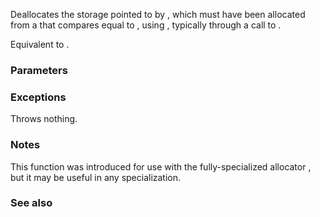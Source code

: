 {{cpp/memory/polymorphic_allocator/title|deallocate_bytes}}
{{cpp/memory/polymorphic_allocator/navbar}}

{{ddcl|since=c++20|1= 
void deallocate_bytes( void* p,
                       std::size_t nbytes,
                       std::size_t alignment = alignof(std::max_align_t) );
}}

Deallocates the storage pointed to by {{c|p}}, which must have been allocated from a {{lc|std::pmr::memory_resource}} {{c|x}} that compares equal to {{c|*resource()}}, using {{c|x.allocate(nbytes, alignment)}}, typically through a call to {{c|allocate_bytes(nbytes, alignment)}}.

Equivalent to {{c|resource()-&gt;deallocate(p, nbytes, alignment);}}.

===Parameters===
{{par begin}}
{{par|p|pointer to memory to deallocate}}
{{par|nbytes|the number of bytes originally allocated}}
{{par|alignment|the alignment originally allocated}}
{{par end}}

===Exceptions===
Throws nothing.

===Notes===
This function was introduced for use with the fully-specialized allocator {{c|std::pmr::polymorphic_allocator&lt;&gt;}}, but it may be useful in any specialization.

===See also===
{{dsc begin}}
{{dsc inc|cpp/memory/polymorphic_allocator/dsc deallocate_object}}
{{dsc inc|cpp/memory/polymorphic_allocator/dsc delete_object}}
{{dsc inc|cpp/memory/allocator traits/dsc deallocate}}
{{dsc inc|cpp/memory/memory resource/dsc deallocate}}
{{dsc end}}

{{langlinks|es|ja|ru|zh}}